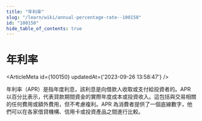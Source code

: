 ```yaml
---
title: "年利率"
slug: "/learn/wiki/annual-percentage-rate--100150"
id: "100150"
hide_table_of_contents: true
---
```



# 年利率

<ArticleMeta id={100150} updatedAt={'2023-09-26 13:58:47'} />
<div className='border-solid border-b border-t-0 my-4 border-[var(--ifm-color-gray-300)]' />

年利率（APR）是指年度利息，該利息是向借款人收取或支付給投資者的。APR 以百分比表示，代表貸款期間資金的實際年度成本或投資收入。這包括與交易相關的任何費用或額外費用，但不考慮複利。APR 為消費者提供了一個底線數字，他們可以在各家借貸機構、信用卡或投資產品之間進行比較。
